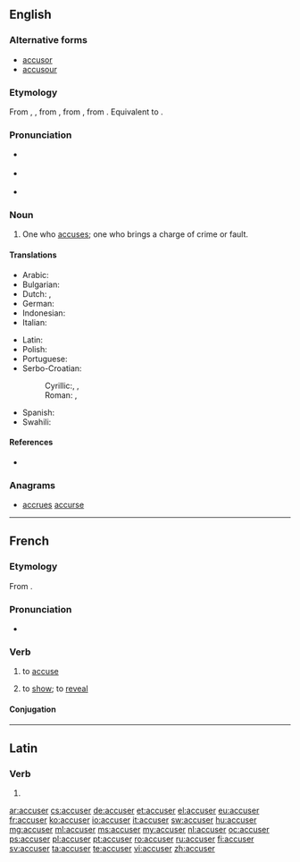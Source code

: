 ==English==
{{wikipedia|dab=accuser}}

===Alternative forms===
* [[accusor]]
* [[accusour]] {{qualifier|obsolete}}

===Etymology===
From {{etyl|enm}} {{term|acuser|lang=enm}}, {{term|accusour|lang=enm}}, from {{etyl|fro}} {{term|accusour|lang=fro}}, from {{etyl|la}} {{term|accusator|lang=la}}, from {{term|accusare|lang=la}}. Equivalent to {{suffix|accuse|er}}.

===Pronunciation===
* {{a|US}} {{IPA|/əˑˈkju.zɚ/}}
* {{a|UK}} {{IPA|/əˑˈkjuː.zə/}}
* {{rhymes|uːzə(ɹ)}}

===Noun===
{{en-noun}}

# One who [[accuse]]s; one who brings a charge of crime or fault.

====Translations====
{{trans-top|one who accuses}}
* Arabic: {{t|ar|متهم|m|alt=مُتّهِمم|tr=muttáhim|sc=Arab}}
* Bulgarian: {{t+|bg|обвинител|sc=Cyrl}}
* Dutch: {{t+|nl|aanklager|m}}, {{t-|nl|beschuldiger|m}}
* German: {{t|de|Ankläger|m}}
* Indonesian: {{t+|id|tuduh|alt=menuduh}}
* Italian: {{t+|it|accusatore|m}}
{{trans-mid}}
* Latin: {{t-|la|accusator|m}}
* Polish: {{t-|pl|oskarżyciel}}
* Portuguese: {{t+|pt|acusador|m}}
* Serbo-Croatian:
*: Cyrillic:, {{t|sh| тужилац|m|sc=Cyrl}}, {{t|sh|тужитељ|m|sc=Cyrl}}
*: Roman: {{t|sh|tužilac|sc=Latn}}, {{t|sh|tužitelj|m}}
* Spanish: {{t-|es|acusador|m}}
* Swahili: {{t+|sw|mshtaki}}
{{trans-bottom}}

====References====
* {{R:Webster 1913}}

===Anagrams===
* [[accrues#English|accrues]] [[accurse#English|accurse]]

----

==French==

===Etymology===
From {{etyl|la|fr}} {{term|accusare|lang=fr}}.

===Pronunciation===
* {{audio|Fr-accuser.ogg|audio}}

===Verb===
{{fr-verb}}

# {{transitive}} to [[accuse]]
# {{intransitive|formal|lang=fr}} to [[show]]; to [[reveal]]

====Conjugation====
{{fr-conj-er|accus|avoir}}

----

==Latin==

===Verb===
{{la-verb-form|accūser}}

# {{conjugation of|accuso|accūsō|1|s|pres|pass|sub|lang=la}}

[[ar:accuser]]
[[cs:accuser]]
[[de:accuser]]
[[et:accuser]]
[[el:accuser]]
[[eu:accuser]]
[[fr:accuser]]
[[ko:accuser]]
[[io:accuser]]
[[it:accuser]]
[[sw:accuser]]
[[hu:accuser]]
[[mg:accuser]]
[[ml:accuser]]
[[ms:accuser]]
[[my:accuser]]
[[nl:accuser]]
[[oc:accuser]]
[[ps:accuser]]
[[pl:accuser]]
[[pt:accuser]]
[[ro:accuser]]
[[ru:accuser]]
[[fi:accuser]]
[[sv:accuser]]
[[ta:accuser]]
[[te:accuser]]
[[vi:accuser]]
[[zh:accuser]]
